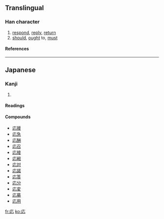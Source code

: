 {{see|應}}

==Translingual==
===Han character===
{{Han char|rn=61|rad=心|as=03|sn=7|four=|canj=戈心 (IP), XX戈心 (XXIP)}}
# [[respond]], [[reply]], [[return]]
# [[should]], [[ought]] to, [[must]]
====References====
{{Han ref|kx=0377.071|dkj=10347|dj=0703.190|hdz=20875.161|uh=5FDC|ud=24540}}

----
==Japanese==
===Kanji===
{{ja-kanji|grade=|rs=心03}}
# {{defn|Japanese}} 
====Readings====
{{ja-readings|on=[[おう]] (ō), [[よう]] (yō)|kun=[[こたえる]] (kotaeru), [[あたる]] (ataru)}}

====Compounds====
*[[応援]]
*[[応急]]
*[[応酬]]
*[[応召]]
*[[応接]]
*[[応戦]]
*[[応対]]
*[[応諾]]
*[[応答]]
*[[応分]]
*[[応変]]
*[[応募]]
*[[応用]]

[[fr:応]]
[[ko:応]]